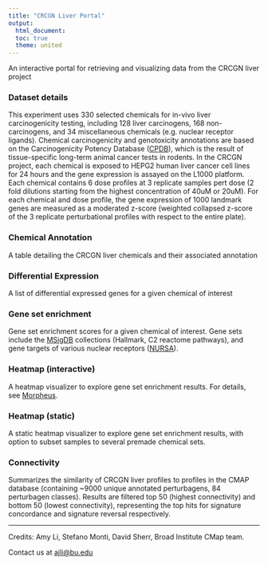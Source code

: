 ```yaml
---
title: "CRCGN Liver Portal"
output:
  html_document:
  toc: true
  theme: united
---
```


An interactive portal for retrieving and visualizing data from the CRCGN liver project

### Dataset details

This experiment uses 330 selected chemicals for in-vivo liver carcinogenicity testing, including 128 liver carcinogens, 168 non-carcinogens, and 34 miscellaneous chemicals (e.g. nuclear receptor ligands). Chemical carcinogenicity and genotoxicity annotations are based on the Carcinogenicity Potency Database ([CPDB](https://toxnet.nlm.nih.gov/cpdb/)), which is the result of tissue-specific long-term animal cancer tests in rodents. In the CRCGN project, each chemical is exposed to HEPG2 human liver cancer cell lines for 24 hours and the gene expression is assayed on the L1000 platform. Each chemical contains 6 dose profiles at 3 replicate samples pert dose (2 fold dilutions starting from the highest concentration of 40uM or 20uM). For each chemical and dose profile, the gene expression of 1000 landmark genes are measured as a moderated z-score (weighted collapsed z-score of the 3 replicate perturbational profiles with respect to the entire plate).

### Chemical Annotation

A table detailing the CRCGN liver chemicals and their associated annotation

### Differential Expression

A list of differential expressed genes for a given chemical of interest

### Gene set enrichment

Gene set enrichment scores for a given chemical of interest. Gene sets include the [MSigDB](http://software.broadinstitute.org/gsea/msigdb) collections (Hallmark, C2 reactome pathways), and gene targets of various nuclear receptors ([NURSA](https://www.nursa.org/nursa/transcriptomine/index.jsf)).

### Heatmap (interactive)

A heatmap visualizer to explore gene set enrichment results. For details, see [Morpheus](https://software.broadinstitute.org/morpheus/).

### Heatmap (static)

A static heatmap visualizer to explore gene set enrichment results, with option to subset samples to several premade chemical sets.

### Connectivity

Summarizes the similarity of CRCGN liver profiles to profiles in the CMAP database (containing ~9000 unique annotated perturbagens, 84 perturbagen classes). Results are filtered top 50 (highest connectivity) and bottom 50 (lowest connectivity), representing the top hits for signature concordance and signature reversal respectively. 


---

Credits: Amy Li, Stefano Monti, David Sherr, Broad Institute CMap team.

Contact us at [ajli@bu.edu](mailto:ajli@bu.edu)
